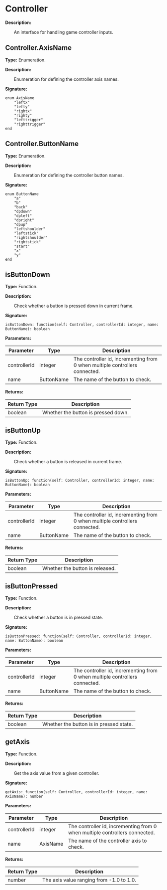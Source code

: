 
# Controller

**Description:**

&emsp;&emsp;An interface for handling game controller inputs.

## Controller.AxisName

**Type:** Enumeration.

**Description:**

&emsp;&emsp;Enumeration for defining the controller axis names.

**Signature:**
```tl
enum AxisName
	"leftx"
	"lefty"
	"rightx"
	"righty"
	"lefttrigger"
	"righttrigger"
end
```

## Controller.ButtonName

**Type:** Enumeration.

**Description:**

&emsp;&emsp;Enumeration for defining the controller button names.

**Signature:**
```tl
enum ButtonName
	"a"
	"b"
	"back"
	"dpdown"
	"dpleft"
	"dpright"
	"dpup"
	"leftshoulder"
	"leftstick"
	"rightshoulder"
	"rightstick"
	"start"
	"x"
	"y"
end
```

## isButtonDown

**Type:** Function.

**Description:**

&emsp;&emsp;Check whether a button is pressed down in current frame.

**Signature:**
```tl
isButtonDown: function(self: Controller, controllerId: integer, name: ButtonName): boolean
```

**Parameters:**

| Parameter | Type | Description |
| --- | --- | --- |
| controllerId | integer | The controller id, incrementing from 0 when multiple controllers connected. |
| name | ButtonName | The name of the button to check. |

**Returns:**

| Return Type | Description |
| --- | --- |
| boolean | Whether the button is pressed down. |

## isButtonUp

**Type:** Function.

**Description:**

&emsp;&emsp;Check whether a button is released in current frame.

**Signature:**
```tl
isButtonUp: function(self: Controller, controllerId: integer, name: ButtonName): boolean
```

**Parameters:**

| Parameter | Type | Description |
| --- | --- | --- |
| controllerId | integer | The controller id, incrementing from 0 when multiple controllers connected. |
| name | ButtonName | The name of the button to check. |

**Returns:**

| Return Type | Description |
| --- | --- |
| boolean | Whether the button is released. |

## isButtonPressed

**Type:** Function.

**Description:**

&emsp;&emsp;Check whether a button is in pressed state.

**Signature:**
```tl
isButtonPressed: function(self: Controller, controllerId: integer, name: ButtonName): boolean
```

**Parameters:**

| Parameter | Type | Description |
| --- | --- | --- |
| controllerId | integer | The controller id, incrementing from 0 when multiple controllers connected. |
| name | ButtonName | The name of the button to check. |

**Returns:**

| Return Type | Description |
| --- | --- |
| boolean | Whether the button is in pressed state. |

## getAxis

**Type:** Function.

**Description:**

&emsp;&emsp;Get the axis value from a given controller.

**Signature:**
```tl
getAxis: function(self: Controller, controllerId: integer, name: AxisName): number
```

**Parameters:**

| Parameter | Type | Description |
| --- | --- | --- |
| controllerId | integer | The controller id, incrementing from 0 when multiple controllers connected. |
| name | AxisName | The name of the controller axis to check. |

**Returns:**

| Return Type | Description |
| --- | --- |
| number | The axis value ranging from -1.0 to 1.0. |